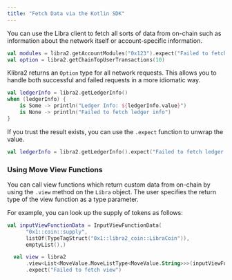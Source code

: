 ```yaml
---
title: "Fetch Data via the Kotlin SDK"
---
```


You can use the Libra client to fetch all sorts of data from on-chain such as
information about the network itself or account-specific information.

```kotlin
val modules = libra2.getAccountModules("0x123").expect("Failed to fetch account modules")
val option = libra2.getChainTopUserTransactions(10)
```

Klibra2 returns an `Option` type for all network requests. This allows you to handle
both successful and failed requests in a more idiomatic way.

```kotlin
val ledgerInfo = libra2.getLedgerInfo()
when (ledgerInfo) {
    is Some -> println("Ledger Info: ${ledgerInfo.value}")
    is None -> println("Failed to fetch ledger info")
}
```

If you trust the result exists, you can use the `.expect` function to unwrap the value.

```kotlin
val ledgerInfo = libra2.getLedgerInfo().expect("Failed to fetch ledger info")
```

### Using Move View Functions

You can call view functions which return custom data from on-chain by using the
`.view` method on the `Libra` object.
The user specifies the return type of the view function as a type parameter.

For example, you can look up the supply of tokens as follows:

```kotlin
val inputViewFunctionData = InputViewFunctionData(
      "0x1::coin::supply",
      listOf(TypeTagStruct("0x1::libra2_coin::LibraCoin")),
      emptyList(),)

  val view = libra2
      .view<List<MoveValue.MoveListType<MoveValue.String>>>(inputViewFunctionData)
      .expect("Failed to fetch view")
```
